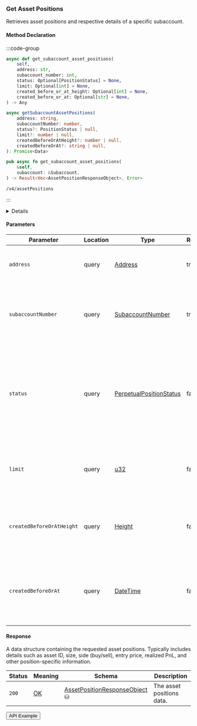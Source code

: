 
### Get Asset Positions

Retrieves asset positions and respective details of a specific subaccount.

#### Method Declaration

:::code-group

```python [Python]
async def get_subaccount_asset_positions(
    self,
    address: str,
    subaccount_number: int,
    status: Optional[PositionStatus] = None,
    limit: Optional[int] = None,
    created_before_or_at_height: Optional[int] = None,
    created_before_or_at: Optional[str] = None,
) -> Any
```

```typescript [TypeScript]
async getSubaccountAssetPositions(
    address: string,
    subaccountNumber: number,
    status?: PositionStatus | null,
    limit?: number | null,
    createdBeforeOrAtHeight?: number | null,
    createdBeforeOrAt?: string | null,
): Promise<Data>
```

```rust [Rust]
pub async fn get_subaccount_asset_positions(
    &self,
    subaccount: &Subaccount,
) -> Result<Vec<AssetPositionResponseObject>, Error>
```

```url [API]
/v4/assetPositions
```

:::

<Details title="Unification Plan">
- Rename all methods to `get_asset_positions` - shorter is better.
- Add a `Subaccount` pair to Python and JavaScript, since it's always a pair
- Add options to the Rust version
- Rename `created_before_or_at_time` parameter to `created_before_or_at`
- Rename `PerpetualPositionStatus` to `PositionStatus`
</Details>

#### Parameters

| Parameter                     | Location | Type                       | Required  | Description                                                                                                                   |
| ----------------------------- | -------- | -------------------------- | --------- | ----------------------------------------------------------------------------------------------------------------------------- |
| `address`                     | query    | [Address]                  | true      | The wallet address that owns the account.                                                                                     |
| `subaccountNumber`            | query    | [SubaccountNumber]         | true      | The identifier for the specific subaccount within the wallet address.                                                         |
| `status`                      | query    | [PerpetualPositionStatus]  | false     | Filter to retrieve positions with a specific status. If not provided, all positions will be returned regardless of status.    |
| `limit`                       | query    | [u32]                      | false     | Maximum number of asset positions to return in the response.                                                                  |
| `createdBeforeOrAtHeight`     | query    | [Height]                   | false     | Restricts results to positions created at or before a specific blockchain height.                                             |
| `createdBeforeOrAt`           | query    | [DateTime]                 | false     | Restricts results to positions created at or before a specific timestamp (ISO 8601 format).                                   |

#### Response

A data structure containing the requested asset positions. Typically includes details such as asset ID, size, side (buy/sell), entry price, realized PnL, and other position-specific information.

| Status | Meaning     | Schema                           | Description                  |
| ------ | ----------- | -------------------------------  | ---------------------------- |
| `200`  | [OK]        | [AssetPositionResponseObject] ⛁ | The asset positions data.     |

<Button href="https://indexer.v4testnet.dydx.exchange/v4/assetPositions?address=dydx14zzueazeh0hj67cghhf9jypslcf9sh2n5k6art&subaccountNumber=0">API Example</Button>

[Address]: /types/address
[SubaccountNumber]: /types/subaccount_number
[OK]: /types/ok
[AssetPositionResponseObject]: /types/asset_position_response_object
[PerpetualPositionStatus]: /types/perpetual_position_status
[u32]: /types/u32
[Height]: /types/height
[DateTime]: /types/date_time
